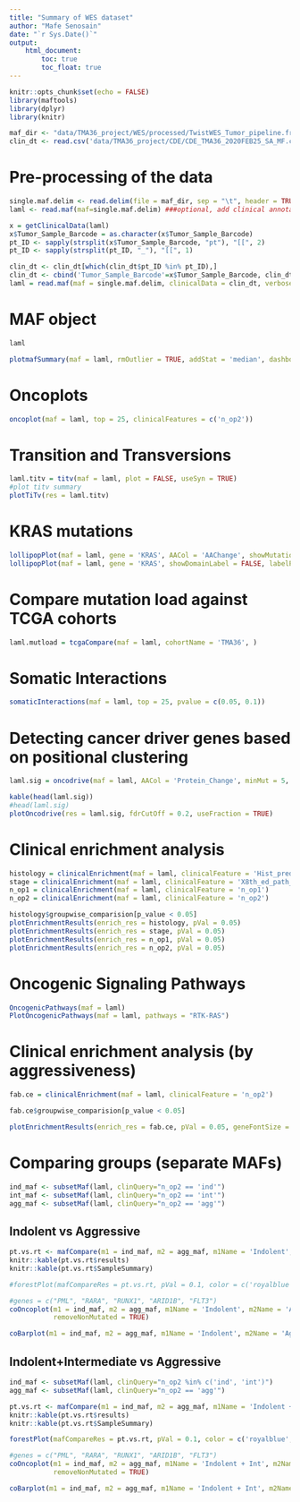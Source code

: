 ```yaml
---
title: "Summary of WES dataset"
author: "Mafe Senosain"
date: "`r Sys.Date()`"
output:
    html_document:
        toc: true
        toc_float: true
---
```


```r
knitr::opts_chunk$set(echo = FALSE)
library(maftools)
library(dplyr)
library(knitr)
```

```r
maf_dir <- "data/TMA36_project/WES/processed/TwistWES_Tumor_pipeline.freq0.01.filtered.tsv_020921.maf"
clin_dt <- read.csv('data/TMA36_project/CDE/CDE_TMA36_2020FEB25_SA_MF.csv')
```

# Pre-processing of the data
```r
single.maf.delim <- read.delim(file = maf_dir, sep = "\t", header = TRUE, fill = TRUE, comment.char = "#")
laml <- read.maf(maf=single.maf.delim) ###optional, add clinical annotation file with "clinicalData" argument in read.maf()

x = getClinicalData(laml)
x$Tumor_Sample_Barcode = as.character(x$Tumor_Sample_Barcode)
pt_ID <- sapply(strsplit(x$Tumor_Sample_Barcode, "pt"), "[[", 2)
pt_ID <- sapply(strsplit(pt_ID, "_"), "[[", 1)

clin_dt <- clin_dt[which(clin_dt$pt_ID %in% pt_ID),]
clin_dt <- cbind('Tumor_Sample_Barcode'=x$Tumor_Sample_Barcode, clin_dt)
laml = read.maf(maf = single.maf.delim, clinicalData = clin_dt, verbose = F)
```

# MAF object
```r
laml
```

```r
plotmafSummary(maf = laml, rmOutlier = TRUE, addStat = 'median', dashboard = TRUE, titvRaw = FALSE)
```

# Oncoplots
```r
oncoplot(maf = laml, top = 25, clinicalFeatures = c('n_op2'))
```

# Transition and Transversions
```r
laml.titv = titv(maf = laml, plot = FALSE, useSyn = TRUE)
#plot titv summary
plotTiTv(res = laml.titv)
```

# KRAS mutations
```r
lollipopPlot(maf = laml, gene = 'KRAS', AACol = 'AAChange', showMutationRate = TRUE)
lollipopPlot(maf = laml, gene = 'KRAS', showDomainLabel = FALSE, labelPos = 'all')
```

# Compare mutation load against TCGA cohorts
```r
laml.mutload = tcgaCompare(maf = laml, cohortName = 'TMA36', )
```

# Somatic Interactions
```r
somaticInteractions(maf = laml, top = 25, pvalue = c(0.05, 0.1))
```

# Detecting cancer driver genes based on positional clustering

```r
laml.sig = oncodrive(maf = laml, AACol = 'Protein_Change', minMut = 5, pvalMethod = 'zscore')
```

```r
kable(head(laml.sig))
#head(laml.sig)
plotOncodrive(res = laml.sig, fdrCutOff = 0.2, useFraction = TRUE)
```

# Clinical enrichment analysis
```r
histology = clinicalEnrichment(maf = laml, clinicalFeature = 'Hist_predominant')
stage = clinicalEnrichment(maf = laml, clinicalFeature = 'X8th_ed_path_stage')
n_op1 = clinicalEnrichment(maf = laml, clinicalFeature = 'n_op1')
n_op2 = clinicalEnrichment(maf = laml, clinicalFeature = 'n_op2')
```

```r
histology$groupwise_comparision[p_value < 0.05]
plotEnrichmentResults(enrich_res = histology, pVal = 0.05)
plotEnrichmentResults(enrich_res = stage, pVal = 0.05)
plotEnrichmentResults(enrich_res = n_op1, pVal = 0.05)
plotEnrichmentResults(enrich_res = n_op2, pVal = 0.05)
```

# Oncogenic Signaling Pathways
```r
OncogenicPathways(maf = laml)
PlotOncogenicPathways(maf = laml, pathways = "RTK-RAS")
```

# Clinical enrichment analysis (by aggressiveness)
```r
fab.ce = clinicalEnrichment(maf = laml, clinicalFeature = 'n_op2')
```

```r
fab.ce$groupwise_comparision[p_value < 0.05]
```

```r
plotEnrichmentResults(enrich_res = fab.ce, pVal = 0.05, geneFontSize = 0.5, annoFontSize = 0.6)
```
# Comparing groups (separate MAFs)
```r
ind_maf <- subsetMaf(laml, clinQuery="n_op2 == 'ind'")
int_maf <- subsetMaf(laml, clinQuery="n_op2 == 'int'")
agg_maf <- subsetMaf(laml, clinQuery="n_op2 == 'agg'")
```

## Indolent vs Aggressive
```r
pt.vs.rt <- mafCompare(m1 = ind_maf, m2 = agg_maf, m1Name = 'Indolent', m2Name = 'Aggressive', minMut = 5)
knitr::kable(pt.vs.rt$results)
knitr::kable(pt.vs.rt$SampleSummary)
```

```r
#forestPlot(mafCompareRes = pt.vs.rt, pVal = 0.1, color = c('royalblue', 'maroon'), geneFontSize = 0.8)
```

```r
#genes = c("PML", "RARA", "RUNX1", "ARID1B", "FLT3")
coOncoplot(m1 = ind_maf, m2 = agg_maf, m1Name = 'Indolent', m2Name = 'Aggressive',
           removeNonMutated = TRUE)
```

```r
coBarplot(m1 = ind_maf, m2 = agg_maf, m1Name = 'Indolent', m2Name = 'Aggressive')
```

## Indolent+Intermediate vs Aggressive
```r
ind_maf <- subsetMaf(laml, clinQuery="n_op2 %in% c('ind', 'int')")
agg_maf <- subsetMaf(laml, clinQuery="n_op2 == 'agg'")
```

```r
pt.vs.rt <- mafCompare(m1 = ind_maf, m2 = agg_maf, m1Name = 'Indolent + Int', m2Name = 'Aggressive', minMut = 5)
knitr::kable(pt.vs.rt$results)
knitr::kable(pt.vs.rt$SampleSummary)
```

```r
forestPlot(mafCompareRes = pt.vs.rt, pVal = 0.1, color = c('royalblue', 'maroon'), geneFontSize = 0.8)
```

```r
#genes = c("PML", "RARA", "RUNX1", "ARID1B", "FLT3")
coOncoplot(m1 = ind_maf, m2 = agg_maf, m1Name = 'Indolent + Int', m2Name = 'Aggressive',
           removeNonMutated = TRUE)

```

```r
coBarplot(m1 = ind_maf, m2 = agg_maf, m1Name = 'Indolent + Int', m2Name = 'Aggressive')
```
